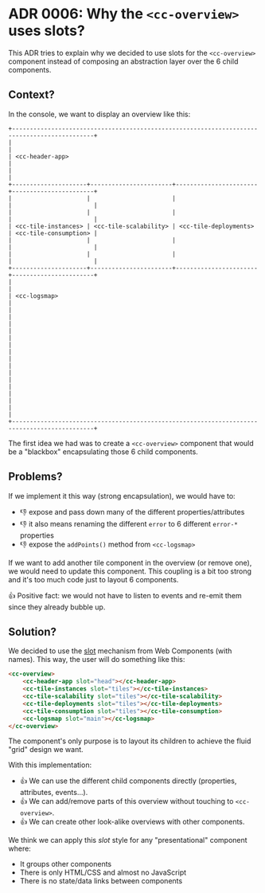 
<Meta title="📌 Docs|Architecture Decision Records/ADR 0006: Why the <cc-overview> uses slots?" />

# ADR 0006: Why the `<cc-overview>` uses slots?

This ADR tries to explain why we decided to use slots for the `<cc-overview>` component instead of composing an abstraction layer over the 6 child components.

## Context?

In the console, we want to display an overview like this:

```
+---------------------------------------------------------------------------------------------+
|                                                                                             |
| <cc-header-app>                                                                             |
|                                                                                             |
+---------------------+-----------------------+-----------------------+-----------------------+
|                     |                       |                       |                       |
|                     |                       |                       |                       |
| <cc-tile-instances> | <cc-tile-scalability> | <cc-tile-deployments> | <cc-tile-consumption> |
|                     |                       |                       |                       |
|                     |                       |                       |                       |
+---------------------+-----------------------+-----------------------+-----------------------+
|                                                                                             |
| <cc-logsmap>                                                                                |
|                                                                                             |
|                                                                                             |
|                                                                                             |
|                                                                                             |
|                                                                                             |
|                                                                                             |
|                                                                                             |
|                                                                                             |
+---------------------------------------------------------------------------------------------+
```

The first idea we had was to create a `<cc-overview>` component that would be a "blackbox" encapsulating those 6 child components.

## Problems?

If we implement it this way (strong encapsulation), we would have to:

* 👎 expose and pass down many of the different properties/attributes
* 👎 it also means renaming the different `error` to 6 different `error-*` properties
* 👎 expose the `addPoints()` method from `<cc-logsmap>`

If we want to add another tile component in the overview (or remove one), we would need to update this component.
This coupling is a bit too strong and it's too much code just to layout 6 components.

👍 Positive fact: we would not have to listen to events and re-emit them since they already bubble up.

## Solution?

We decided to use the [slot](https://developer.mozilla.org/en-US/docs/Web/HTML/Element/Slot) mechanism from Web Components (with names).
This way, the user will do something like this:

```html
<cc-overview>
    <cc-header-app slot="head"></cc-header-app>
    <cc-tile-instances slot="tiles"></cc-tile-instances>
    <cc-tile-scalability slot="tiles"></cc-tile-scalability>
    <cc-tile-deployments slot="tiles"></cc-tile-deployments>
    <cc-tile-consumption slot="tiles"></cc-tile-consumption>
    <cc-logsmap slot="main"></cc-logsmap>
</cc-overview>
```

The component's only purpose is to layout its children to achieve the fluid "grid" design we want.

With this implementation:

* 👍 We can use the different child components directly (properties, attributes, events...).
* 👍 We can add/remove parts of this overview without touching to `<cc-overview>`.
* 👍 We can create other look-alike overviews with other components.

We think we can apply this *slot* style for any "presentational" component where:

* It groups other components
* There is only HTML/CSS and almost no JavaScript
* There is no state/data links between components
